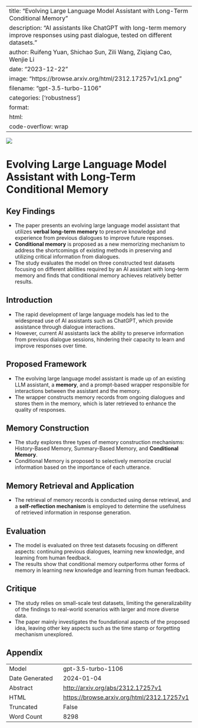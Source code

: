
---
title: "Evolving Large Language Model Assistant with Long-Term Conditional Memory"
description: "AI assistants like ChatGPT with long-term memory improve responses using past dialogue, tested on different datasets."
author: Ruifeng Yuan, Shichao Sun, Zili Wang, Ziqiang Cao, Wenjie Li
date: "2023-12-22"
image: "https://browse.arxiv.org/html/2312.17257v1/x1.png"
filename: "gpt-3.5-turbo-1106"
categories: ['robustness']
format:
  html:
    code-overflow: wrap
---

![](https://browse.arxiv.org/html/2312.17257v1/x1.png)

# Evolving Large Language Model Assistant with Long-Term Conditional Memory

## Key Findings

- The paper presents an evolving large language model assistant that utilizes **verbal long-term memory** to preserve knowledge and experience from previous dialogues to improve future responses.
- **Conditional memory** is proposed as a new memorizing mechanism to address the shortcomings of existing methods in preserving and utilizing critical information from dialogues.
- The study evaluates the model on three constructed test datasets focusing on different abilities required by an AI assistant with long-term memory and finds that conditional memory achieves relatively better results.

## Introduction
- The rapid development of large language models has led to the widespread use of AI assistants such as ChatGPT, which provide assistance through dialogue interactions.
- However, current AI assistants lack the ability to preserve information from previous dialogue sessions, hindering their capacity to learn and improve responses over time.

## Proposed Framework
- The evolving large language model assistant is made up of an existing LLM assistant, a **memory**, and a prompt-based wrapper responsible for interactions between the assistant and the memory.
- The wrapper constructs memory records from ongoing dialogues and stores them in the memory, which is later retrieved to enhance the quality of responses.

## Memory Construction
- The study explores three types of memory construction mechanisms: History-Based Memory, Summary-Based Memory, and **Conditional Memory**.
- Conditional Memory is proposed to selectively memorize crucial information based on the importance of each utterance.

## Memory Retrieval and Application
- The retrieval of memory records is conducted using dense retrieval, and a **self-reflection mechanism** is employed to determine the usefulness of retrieved information in response generation.

## Evaluation
- The model is evaluated on three test datasets focusing on different aspects: continuing previous dialogues, learning new knowledge, and learning from human feedback.
- The results show that conditional memory outperforms other forms of memory in learning new knowledge and learning from human feedback.

## Critique
- The study relies on small-scale test datasets, limiting the generalizability of the findings to real-world scenarios with larger and more diverse data.
- The paper mainly investigates the foundational aspects of the proposed idea, leaving other key aspects such as the time stamp or forgetting mechanism unexplored.

## Appendix

|          |          |
|----------|----------|
| Model     | gpt-3.5-turbo-1106       |
| Date Generated     | 2024-01-04       |
| Abstract | [http://arxiv.org/abs/2312.17257v1](http://arxiv.org/abs/2312.17257v1)        |
| HTML     | [https://browse.arxiv.org/html/2312.17257v1](https://browse.arxiv.org/html/2312.17257v1)       |
| Truncated       | False       |
| Word Count       | 8298       |